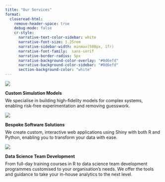 ```yaml
---
title: "Our Services"
format:
  closeread-html:
    remove-header-space: true
    debug-mode: false
    cr-style:
      narrative-text-color-sidebar: white
      narrative-font-size: 1.25rem
      narrative-sidebar-width: minmax(500px, 1fr)
      narrative-font-family:  sans-serif
      narrative-border-radius: 5px
      narrative-background-color-overlay: "#0d6efd"
      narrative-background-color-sidebar: "#0d6efd"
      section-background-color: "white"
---
```

:::{.cr-section}

:::{#cr-image-simulation}
![](/files/icon_gen/output/simulation_hex.png)
:::

:::{focus-on="cr-image-simulation"}

<strong>Custom Simulation Models</strong>
<p style="margin-top:0.5em;">We specialise in building high-fidelity models for complex systems, enabling risk-free experimentation and removing guesswork.</p>

:::

:::{#cr-image-shiny}
![](/files/icon_gen/output/shiny_hex.png)
:::

:::{focus-on="cr-image-shiny"}

<strong>Bespoke Software Solutions</strong>
<p style="margin-top:0.5em;">We create custom, interactive web applications using Shiny with both R and Python, enabling you to transform your data with ease.</p>

:::

:::{#cr-image-workshops}
![](/files/icon_gen/output/workshops_hex.png)
:::

:::{focus-on="cr-image-workshops"}

<strong>Data Science Team Development</strong>
<p style="margin-top:0.5em;">From full-day training courses in R to data science team development programmes customised to your organisation's needs. We offer the tools and guidance to take your in-house analytics to the next level.</p>

:::


:::